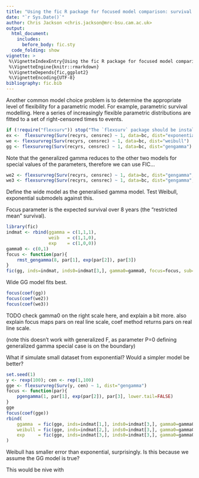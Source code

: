 ```yaml
---
title: "Using the fic R package for focused model comparison: survival analysis"
date: "`r Sys.Date()`"
author: Chris Jackson <chris.jackson@mrc-bsu.cam.ac.uk>
output: 
  html_document: 
    includes:
      before_body: fic.sty  
  code_folding: show
vignette: >
 %\VignetteIndexEntry{Using the fic R package for focused model comparison}
 %\VignetteEngine{knitr::rmarkdown}
 %\VignetteDepends{fic,ggplot2}
 %\VignetteEncoding{UTF-8}
bibliography: fic.bib
---
```


Another common model choice problem is to determine the appropriate
level of flexibility for a parametric model.  For example, parametric
survival modelling.  Here a series of increasingly flexible parametric
distributions are fitted to a set of right-censored times to events. 

```r
if (!require("flexsurv")) stop("The `flexsurv` package should be installed to run code in this vignette") 
ex <-  flexsurvreg(Surv(recyrs, censrec) ~ 1, data=bc, dist="exponential")
we <- flexsurvreg(Surv(recyrs, censrec) ~ 1, data=bc, dist="weibull")
gg <- flexsurvreg(Surv(recyrs, censrec) ~ 1, data=bc, dist="gengamma")
```

Note that the generalized gamma reduces to the other two models
for special values of the parameters, therefore we can
use FIC... 

```r
we2 <- flexsurvreg(Surv(recyrs, censrec) ~ 1, data=bc, dist="gengamma", inits=c(1,1,1), fixedpars=3)  # weibull with shape 1/sigma, scale exp(mu)
we3 <- flexsurvreg(Surv(recyrs, censrec) ~ 1, data=bc, dist="gengamma", inits=c(1,1,1), fixedpars=c(2,3)) # exponential model with rate 1/exp(mu)
```

Define the wide model as the generalised gamma model.  Test Weibull,
exponential submodels against this.

Focus parameter is the expected survival over 8 years (the "restricted mean" survival). 

```r
library(fic)
indmat <- rbind(ggamma = c(1,1,1),
                weib   = c(1,1,0),
                exp    = c(1,0,0))
gamma0 <- c(0,1)
focus <- function(par){
    rmst_gengamma(8, par[1], exp(par[2]), par[3])
}
fic(gg, inds=indmat, inds0=indmat[3,], gamma0=gamma0, focus=focus, sub=list(gg, we2, we3))
```

Wide GG model fits best.

```r
focus(coef(gg))
focus(coef(we2))
focus(coef(we3))
```

TODO check gamma0 on the right scale here, and explain a bit more.
also explain focus maps pars on real line scale, coef method returns pars on real line scale.


(note this doesn't work with generalized F, as parameter P=0 defining generalized gamma special case is on the boundary)

What if simulate small dataset from exponential?  Would a simpler model be better? 

```r
set.seed(1)
y <- rexp(100); cen <- rep(1,100)
gge <- flexsurvreg(Surv(y, cen) ~ 1, dist="gengamma")
focus <- function(par){
    pgengamma(1, par[1], exp(par[2]), par[3], lower.tail=FALSE)
}
gge
focus(coef(gge))
rbind(
    ggamma  = fic(gge, inds=indmat[1,], inds0=indmat[3,], gamma0=gamma0, focus=focus),
    weibull = fic(gge, inds=indmat[2,], inds0=indmat[3,], gamma0=gamma0, focus=focus),
    exp     = fic(gge, inds=indmat[3,], inds0=indmat[3,], gamma0=gamma0, focus=focus)
)

```
Weibull has smaller error than exponential, surprisingly.
Is this because we assume the GG model is true? 

This would be nive with 
